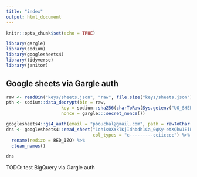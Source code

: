 ```yaml
---
title: "index"
output: html_document
---
```


```r
knitr::opts_chunk$set(echo = TRUE)

library(gargle)
library(sodium)
library(googlesheets4)
library(tidyverse)
library(janitor)
```

## Google sheets via Gargle auth

```r
raw <- readBin("keys/sheets.json", "raw", file.size("keys/sheets.json"))
pth <- sodium::data_decrypt(bin = raw,
                     key = sodium::sha256(charToRaw(Sys.getenv("UO_SHEETS_PASSWORD"))),
                     nonce = gargle:::secret_nonce())

googlesheets4::gs4_auth(email = "pbouchal@gmail.com", path = rawToChar(pth))
dns <- googlesheets4::read_sheet("1ohis0XYklKjIdhbdh1Ca_0qKy-etXQhw1EiEXFfBAdI",
                                 col_types = "c---------cciicccc") %>%
  rename(redizo = RED_IZO) %>%
  clean_names()
```

```r
dns
```

TODO: test BigQuery via Gargle auth

